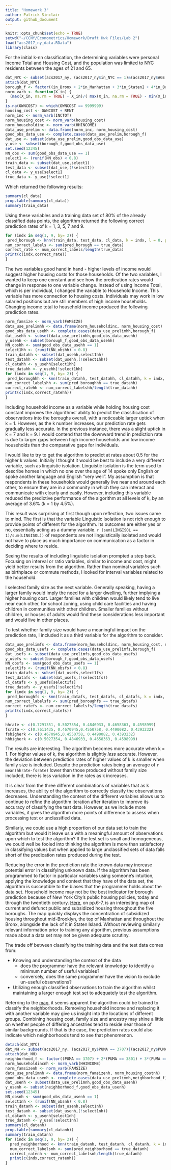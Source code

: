 ```yaml
---
title: "Homework 3"
author: Patrick Sinclair
output: github_document
---
```


```r
knitr::opts_chunk$set(echo = TRUE)
setwd("~/CCNY/Econometrics/Homework/Draft Hwk Files/Lab 2")
load("acs2017_ny_data.RData")
library(class)
```
For the initial k-nn classification, the determining variables were personal Income Total and Housing Cost, and the population was limited to NYC residents between the ages of 21 and 65.
 
```r
dat_NYC <- subset(acs2017_ny, (acs2017_ny$in_NYC == 1)&(acs2017_ny$AGE > 20) & (acs2017_ny$AGE < 66))
attach(dat_NYC)
borough_f <- factor((in_Bronx + 2*in_Manhattan + 3*in_StatenI + 4*in_Brooklyn + 5*in_Queens), levels=c(1,2,3,4,5),labels = c("Bronx","Manhattan","Staten Island","Brooklyn","Queens"))
norm_varb <- function(X_in) {
  (max(X_in, na.rm = TRUE) - X_in)/( max(X_in, na.rm = TRUE) - min(X_in, na.rm = TRUE) )
}
is.na(OWNCOST) <- which(OWNCOST == 9999999)
housing_cost <- OWNCOST + RENT
norm_inc <- norm_varb(INCTOT)
norm_housing_cost <- norm_varb(housing_cost)
norm_householdinc <- norm_varb(HHINCOME)
data_use_prelim <- data.frame(norm_inc, norm_housing_cost)
good_obs_data_use <- complete.cases(data_use_prelim,borough_f)
dat_use <- subset(data_use_prelim,good_obs_data_use)
y_use <- subset(borough_f,good_obs_data_use)
set.seed(12345)
NN_obs <- sum(good_obs_data_use == 1)
select1 <- (runif(NN_obs) < 0.8)
train_data <- subset(dat_use,select1)
test_data <- subset(dat_use,(!select1))
cl_data <- y_use[select1]
true_data <- y_use[!select1]
```
Which returned the following results:
```r
summary(cl_data)
prop.table(summary(cl_data))
summary(train_data)
```
Using these variables and a training data set of 80% of the already classified data points, the algorithm returned the following correct prediction rates of k = 1, 3, 5, 7 and 9.
```r
for (indx in seq(1, 9, by= 2)) {
 pred_borough <- knn(train_data, test_data, cl_data, k = indx, l = 0, prob = FALSE, use.all = TRUE)
num_correct_labels <- sum(pred_borough == true_data)
correct_rate <- num_correct_labels/length(true_data)
print(c(indx,correct_rate))
}
```

The two variables good hand in hand - higher levels of income would suggest higher housing costs for those households. Of the two variables, I wanted to keep one constant and see how the predication rates would change in response to one variable change. Instead of using Income Total, which is per individual, I changed the variable to Household Income. This variable has more connection to housing costs. Individuals may work in low salaried positions but are still members of high income households. Changing income total to household income produced the following prediction rates.  
```r
norm_famsize <- norm_varb(FAMSIZE)
data_use_prelimhh <- data.frame(norm_householdinc, norm_housing_cost)
good_obs_data_usehh <- complete.cases(data_use_prelimhh,borough_f)
dat_usehh <- subset(data_use_prelimhh,good_obs_data_usehh)
y_usehh <- subset(borough_f,good_obs_data_usehh)
NN_obshh <- sum(good_obs_data_usehh == 1)
select1hh <- (runif(NN_obshh) < 0.8)
train_datahh <- subset(dat_usehh,select1hh)
test_datahh <- subset(dat_usehh,(!select1hh))
cl_datahh <- y_usehh[select1hh]
true_datahh <- y_usehh[!select1hh]
for (indx in seq(1, 9, by= 2)) {
 pred_boroughhh <- knn(train_datahh, test_datahh, cl_datahh, k = indx, l = 0, prob = FALSE, use.all = TRUE)
num_correct_labelshh <- sum(pred_boroughhh == true_datahh)
correct_ratehh <- num_correct_labelshh/length(true_datahh)
print(c(indx,correct_ratehh))
}
```

Including household income as a variable while holding housing cost constant improves the algorithms' ability to predict the classification of observations into the boroughs overall, with a noticeable larger uptick when k = 1.  However, as the k number increases, our prediction rate gets gradually less accurate. In the previous instance, there was a slight uptick in k = 7 and k = 9. I would contend that the downward trend in prediction rate is due to larger gaps between high income households and low income households than the comparative gaps for individuals.  

I would like to try to get the algorithm to predict at rates about 0.5 for the higher k values. Initially I thought it would be best to include a very different variable, such as linguistic isolation. Linguistic isolation is the term used to describe homes in which no one over the age of 14 spoke only English or spoke another language and English "very well". My assumption is that respondents in these households would generally live near and around each other, to ensure they are in a community in which they can interact and communicate with clearly and easily. However, including this variable reduced the predictive performance of the algorithm at all levels of k, by an average of 3.6% (k = 1 by 4.5%).

This result was surprising at first though upon reflection, two issues came to mind. The first is that the variable Linguistic Isolation is not rich enough to provide points of different for the algorithm. Its outcomes are either yes or no, essentially acting as a dummy variable. `r (sum(LINGISOL == 1)/sum(LINGISOL))` of respondents are not linguistically isolated and would not have to place as much importance on communication as a factor in deciding where to reside.

Seeing the results of including linguistic isolation  prompted a step back. Focusing on interval or ratio variables, similar to income and cost, might yield better results from the algorithm. Rather than nominal variables such as birthplace or commute methods, I looked for interval variables related to the household. 

I selected family size as the next variable. Generally speaking, having a larger family would imply the need for a larger dwelling, further implying a higher housing cost. Larger families with children would likely tend to live near each other, for school zoning, using child care facilities and having children in communities with other children. Smaller families without children, or houses of adults would find these considerations less important and would live in other places.

To test whether family size would have a meaningful impact on the prediction rate, I included it as a third variable for the algorithm to consider.
```r
data_use_prelimfs <- data.frame(norm_householdinc, norm_housing_cost, norm_famsize)
good_obs_data_usefs <- complete.cases(data_use_prelimfs,borough_f)
dat_usefs <- subset(data_use_prelimfs,good_obs_data_usefs)
y_usefs <- subset(borough_f,good_obs_data_usefs)
NN_obsfs <- sum(good_obs_data_usefs == 1)
select1fs <- (runif(NN_obsfs) < 0.8)
train_datafs <- subset(dat_usefs,select1fs)
test_datafs <- subset(dat_usefs,(!select1fs))
cl_datafs <- y_usefs[select1fs]
true_datafs <- y_usefs[!select1fs]
for (indx in seq(1, 9, by= 2)) {
 pred_boroughfs <- knn(train_datafs, test_datafs, cl_datafs, k = indx, l = 0, prob = FALSE, use.all = TRUE)
num_correct_labelsfs <- sum(pred_boroughfs == true_datafs)
correct_ratefs <- num_correct_labelsfs/length(true_datafs)
print(c(indx,correct_ratefs))
}
```

```r
hhrate <- c(0.7291351, 0.5027354, 0.4846933, 0.4658363, 0.4598999)
fsrate <- c(0.7611435, 0.4670945,0.4550758, 0.4490082, 0.4393232)
fshigherk <- c(0.4670945,0.4550758, 0.4490082, 0.4393232)
hhhigherk <- c(0.5027354, 0.4846933, 0.4658363, 0.4598999)
```
The results are interesting. The algorithm becomes more accurate when k = 1. For higher values of k, the algorithm is slightly *less* accurate. However, the deviation between prediction rates of higher values of k is smaller when family size is included. Despite the prediction rates being an average of `r mean(hhrate-fsrate)` lower than those produced without family size included, there is less variation in the rates as k increases.

It is clear from the three different combinations of variables that as k increases, the ability of the algorithm to correctly classify the observations decreases. Understanding the context of the different variables allows us to continue to refine the algorithm iteration after iteration to improve its accuracy of classifying the test data. However, as we include more variables, it gives the algorithm more points of difference to assess when processing test or unclassified data.  

Similarly, we could use a high proportion of our data set to train the algorithm but would it leave us a with a meaningful amount of observations upon which to test the algorithm? If the test set is small and homogeneous, we could well be fooled into thinking the algorithm is more than satisfactory in classifying values but when applied to large unclassified sets of data falls short of the predication rates produced during the test.  

Reducing the error in the prediction rate the known data may increase potential error in classifying unknown data. If the algorithm has been programmed to factor in particular variables using someone's intuition, applying the knowledge and context that they have of the data set, the algorithm is susceptible to the biases that the programmer holds about the data set. Household income may not be the best indicator for borough prediction because of New York City's public housing policies, today and through the twentieth century.  [Here](http://assets.press.princeton.edu/chapters/i10548.pdf), on pp.6-7, is an interesting map of current and defunct public and subsidized housing throughout the five boroughs. The map quickly displays the concentration of subsidized housing throughout mid-Brooklyn, the top of Manhattan and throughout the Bronx, alongside the lack of it in Staten Island. Without reviewing similarly relevant information prior to training any algorithm, previous assumptions made about a data set may not be given adequate scrutiny. 

The trade off between classifying the training data and the test data comes from:  

* Knowing and understanding the context of the data
  * does the programmer have the relevant knowledge to identify a minimum number of useful variables?
  * conversely, does the same programmer have the vision to exclude un-useful observations?
  
* Utilizing enough classified observations to train the algorithm whilst maintaining a larger enough test set to adequately test the algorithm.

Referring to the [map](http://assets.press.princeton.edu/chapters/i10548.pdf), it seems apparent the algorithm could be trained to classify the neighborhoods. Removing household income and replacing it with another variable may give us insight into the locations of different groups. Combining housing cost, family size and ancestry may shine a little on whether people of differing ancestries tend to reside near those of similar backgrounds. If that is the case, the prediction rates could also indicate which neighborhoods tend to see that phenomenon.
```r
detach(dat_NYC)
dat_NH <- subset(acs2017_ny, (acs2017_ny$PUMA == 3707)|(acs2017_ny$PUMA == 3801)| (acs2017_ny$PUMA == 4004)|(acs2017_ny$PUMA == 4006)&(acs2017_ny$AGE > 20) & (acs2017_ny$AGE < 66))
attach(dat_NH)
neighborhood_f <- factor((PUMA == 3707) + 2*(PUMA == 3801) + 3*(PUMA == 4004) + 4*(PUMA == 4006), levels=c(1,2,3,4),labels = c("Morris Heights","Inwood","Fort Greene","Crown Heights"))
norm_householdincnh <- norm_varb(HHINCOME)
norm_famsizenh <- norm_varb(FAMSIZE)
data_use_prelimnh <- data.frame(norm_famsizenh, norm_housing_costnh)
good_obs_data_usenh <- complete.cases(data_use_prelimnh,neighborhood_f)
dat_usenh <- subset(data_use_prelimnh,good_obs_data_usenh)
y_usenh <- subset(neighborhood_f,good_obs_data_usenh)
set.seed(12345)
NN_obsnh <- sum(good_obs_data_usenh == 1)
select1nh <- (runif(NN_obsnh) < 0.8)
train_datanh <- subset(dat_usenh,select1nh)
test_datanh <- subset(dat_usenh,(!select1nh))
cl_datanh <- y_usenh[select1nh]
true_datanh <- y_use[!select1nh]
summary(cl_datanh)
prop.table(summary(cl_datanh))
summary(train_datanh)
for (indx in seq(1, 9, by= 2)) {
  pred_neighborhood <- knn(train_datanh, test_datanh, cl_datanh, k = indx, l = 0, prob = FALSE, use.all = TRUE)
  num_correct_labelsnh <- sum(pred_neighborhood == true_datanh)
  correct_ratenh <- num_correct_labelsnh/length(true_datanh)
  print(c(indx,correct_ratenh))
}
```